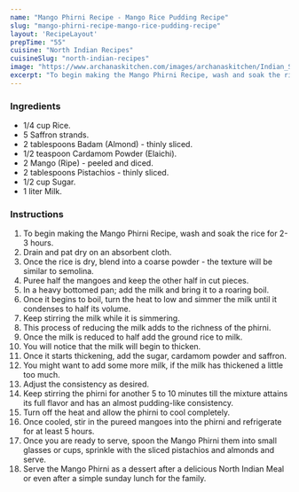 ---
name: "Mango Phirni Recipe - Mango Rice Pudding Recipe"
slug: "mango-phirni-recipe-mango-rice-pudding-recipe"
layout: 'RecipeLayout'
prepTime: "55"
cuisine: "North Indian Recipes"
cuisineSlug: "north-indian-recipes"
image: "https://www.archanaskitchen.com/images/archanaskitchen/Indian_Sweets_Mithai/Mango_Phirni_Recipe_North_Indian_Milk_Pudding_With_Fresh_Alphonso_Mangoes-1.jpg"
excerpt: "To begin making the Mango Phirni Recipe, wash and soak the rice for 2-3 hours"
---

### Ingredients

- 1/4 cup Rice.
- 5 Saffron strands.
- 2 tablespoons Badam (Almond) - thinly sliced.
- 1/2 teaspoon Cardamom Powder (Elaichi).
- 2 Mango (Ripe) - peeled and diced.
- 2 tablespoons Pistachios - thinly sliced.
- 1/2 cup Sugar.
- 1 liter Milk.

### Instructions

1. To begin making the Mango Phirni Recipe, wash and soak the rice for 2-3 hours.
1. Drain and pat dry on an absorbent cloth.
1. Once the rice is dry, blend into a coarse powder - the texture will be similar to semolina.
1. Puree half the mangoes and keep the other half in cut pieces.
1. In a heavy bottomed pan; add the milk and bring it to a roaring boil.
1. Once it begins to boil, turn the heat to low and simmer the milk until it condenses to half its volume.
1. Keep stirring the milk while it is simmering.
1.  This process of reducing the milk adds to the richness of the phirni.
1. Once the milk is reduced to half add the ground rice to milk.
1. You will notice that the milk will begin to thicken.
1. Once it starts thickening, add the sugar, cardamom powder and saffron.
1. You might want to add some more milk, if the milk has thickened a little too much.
1. Adjust the consistency as desired.
1. Keep stirring the phirni for another 5 to 10 minutes till the mixture attains its full flavor and has an almost pudding-like consistency.
1. Turn off the heat and allow the phirni to cool completely.
1. Once cooled, stir in the pureed mangoes into the phirni and refrigerate for at least 5 hours.
1. Once you are ready to serve, spoon the Mango Phirni them into small glasses or cups, sprinkle with the sliced pistachios and almonds and serve.
1. Serve the Mango Phirni as a dessert after a delicious North Indian Meal or even after a simple sunday lunch for the family.
